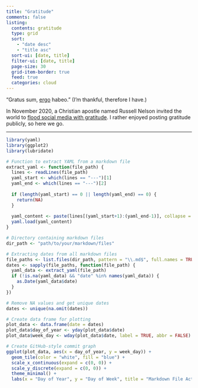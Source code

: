 ```yaml
---
title: "Gratitude"
comments: false
listing:
  contents: gratitude
  type: grid
  sort: 
    - "date desc"
    - "title asc"
  sort-ui: [date, title]
  filter-ui: [date, title]
  page-size: 30
  grid-item-border: true
  feed: true
  categories: cloud
---
```


"Gratus sum, [ergo](https://en.wikipedia.org/wiki/Cogito,_ergo_sum) habeo." (I'm thankful, therefore I have.)

In November 2020, a Christian apostle named Russell Nelson invited the world to [flood social media with gratitude](https://www.churchofjesuschrist.org/inspiration/the-story-behind-my-global-prayer-of-gratitude?lang=eng). I rather enjoyed posting gratitude publicly, so here we go.

***


```r
library(yaml)
library(ggplot2)
library(lubridate)

# Function to extract YAML from a markdown file
extract_yaml <- function(file_path) {
  lines <- readLines(file_path)
  yaml_start <- which(lines == "---")[1]
  yaml_end <- which(lines == "---")[2]
  
  if (length(yaml_start) == 0 || length(yaml_end) == 0) {
    return(NA)
  }
  
  yaml_content <- paste(lines[(yaml_start+1):(yaml_end-1)], collapse = "\n")
  yaml.load(yaml_content)
}

# Directory containing markdown files
dir_path <- "path/to/your/markdown/files"

# Extracting dates from all markdown files
file_paths <- list.files(dir_path, pattern = "\\.md$", full.names = TRUE)
dates <- sapply(file_paths, function(file_path) {
  yaml_data <- extract_yaml(file_path)
  if (!is.na(yaml_data) && "date" %in% names(yaml_data)) {
    as.Date(yaml_data$date)
  }
})

# Remove NA values and get unique dates
dates <- unique(na.omit(dates))

# Create data frame for plotting
plot_data <- data.frame(date = dates)
plot_data$day_of_year <- yday(plot_data$date)
plot_data$week_day <- wday(plot_data$date, label = TRUE, abbr = FALSE)

# Create GitHub-style commit graph
ggplot(plot_data, aes(x = day_of_year, y = week_day)) +
  geom_tile(color = "white", fill = "blue") +
  scale_x_continuous(expand = c(0, 0)) +
  scale_y_discrete(expand = c(0, 0)) +
  theme_minimal() +
  labs(x = "Day of Year", y = "Day of Week", title = "Markdown File Activity")

```